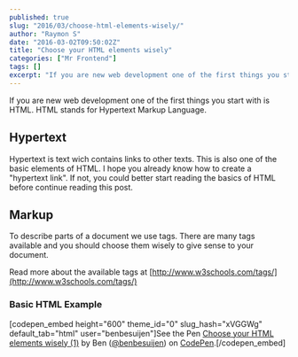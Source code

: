 ```yaml
---
published: true
slug: "2016/03/choose-html-elements-wisely/"
author: "Raymon S"
date: "2016-03-02T09:50:02Z"
title: "Choose your HTML elements wisely"
categories: ["Mr Frontend"]
tags: []
excerpt: "If you are new web development one of the first things you start with is HTML. HTML stands for Hype..."
---
```


If you are new web development one of the first things you start with is HTML. HTML stands for Hypertext Markup Language.

## Hypertext

Hypertext is text wich contains links to other texts. This is also one of the basic elements of HTML. I hope you already know how to create a "hypertext link".
If not, you could better start reading the basics of HTML before continue reading this post.

## Markup

To describe parts of a document we use tags. There are many tags available and you should choose them wisely to give sense to your document.

Read more about the available tags at [http://www.w3schools.com/tags/](http://www.w3schools.com/tags/)

### Basic HTML Example

[codepen_embed height="600" theme_id="0" slug_hash="xVGGWg" default_tab="html" user="benbesuijen"]See the Pen <a href='http://codepen.io/benbesuijen/pen/xVGGWg/'>Choose your HTML elements wisely (1)</a> by Ben (<a href='http://codepen.io/benbesuijen'>@benbesuijen</a>) on <a href='http://codepen.io'>CodePen</a>.[/codepen_embed]